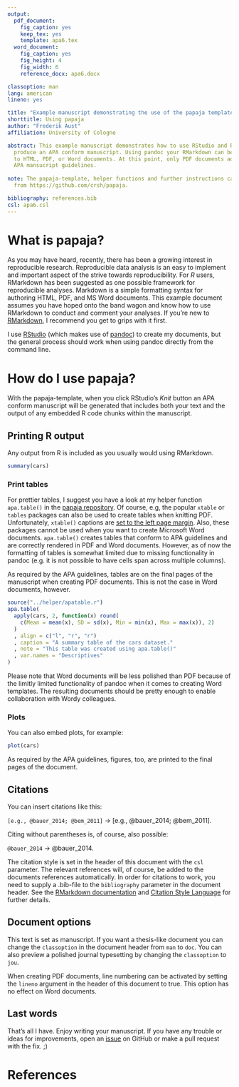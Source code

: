 ```yaml
---
output:
  pdf_document:
    fig_caption: yes
    keep_tex: yes
    template: apa6.tex
  word_document:
    fig_caption: yes
    fig_height: 4
    fig_width: 6
    reference_docx: apa6.docx

classoption: man
lang: american
lineno: yes

title: "Example manuscript demonstrating the use of the papaja template"
shorttitle: Using papaja
author: "Frederik Aust"
affiliation: University of Cologne

abstract: This example manuscript demonstrates how to use RStudio and RMarkdown to
  produce an APA conform manuscript. Using pandoc your RMarkdown can be converted
  to HTML, PDF, or Word documents. At this point, only PDF documents adhere to the
  APA mansucript guidelines.
  
note: The papaja-template, helper functions and further instructions can be retrieved
  from https://github.com/crsh/papaja.

bibliography: references.bib  
csl: apa6.csl
---
```


# What is papaja?
As you may have heard, recently, there has been a growing interest in reproducible research. Reproducible data analysis is an easy to implement and important aspect of the strive towards reproducibility. For *R* users, RMarkdown has been suggested as one possible framework for reproducible analyses. Markdown is a simple formatting syntax for authoring HTML, PDF, and MS Word documents. This example document assumes you have hoped onto the band wagon and know how to use RMarkdown to conduct and comment your analyses. If you're new to [RMarkdown](http://rmarkdown.rstudio.com/), I recommend you get to grips with it first.

I use [RStudio](http://www.rstudio.com/) (which makes use of [pandoc](http://johnmacfarlane.net/pandoc/)) to create my documents, but the general process should work when using pandoc directly from the command line.

# How do I use papaja?
With the papaja-template, when you click RStudio's *Knit* button an APA conform manuscript will be generated that includes both your text and the output of any embedded R code chunks within the manuscript.

## Printing R output
Any output from R is included as you usually would using RMarkdown.

```r
summary(cars)
```

### Print tables
For prettier tables, I suggest you have a look at my helper function `apa.table()` in the [papaja repository](https://github.com/crsh/papaja). Of course, e.g, the popular `xtable` or `tables` packages can also be used to create tables when knitting PDF. Unfortunately, `xtable()` captions are [set to the left page margin](http://tex.stackexchange.com/questions/42209/centering-tables-in-document-class-apa6). Also, these packages cannot be used when you want to create Microsoft Word documents. `apa.table()` creates tables that conform to APA guidelines and are correctly rendered in PDF and Word documents. However, as of now the formatting of tables is somewhat limited due to missing functionality in pandoc (e.g. it is not possible to have cells span across multiple columns).

As required by the APA guidelines, tables are on the final pages of the manuscript when creating PDF documents. This is not the case in Word documents, however.

```r
source("../helper/apatable.r")
apa.table(
  apply(cars, 2, function(x) round(
    c(Mean = mean(x), SD = sd(x), Min = min(x), Max = max(x)), 2)
  )
  , align = c("l", "r", "r")
  , caption = "A summary table of the cars dataset."
  , note = "This table was created using apa.table()"
  , var.names = "Descriptives"
)
```

Please note that Word documents will be less polished than PDF because of the limitly limited functionality of pandoc when it comes to creating Word templates. The resulting documents should be pretty enough to enable collaboration with Wordy colleagues.

### Plots
You can also embed plots, for example:

```r
plot(cars)
```

As required by the APA guidelines, figures, too, are printed to the final pages of the document.

## Citations
You can insert citations like this:

`[e.g., @bauer_2014; @bem_2011]` &#8594; [e.g., @bauer_2014; @bem_2011].

Citing without parentheses is, of course, also possible:

`@bauer_2014` &#8594; @bauer_2014.

The citation style is set in the header of this document with the `csl` parameter. The relevant references will, of course, be added to the documents references automatically. In order for citations to work, you need to supply a .bib-file to the `bibliography` parameter in the document header. See the [RMarkdown documentation](http://rmarkdown.rstudio.com/authoring_bibliographies_and_citations.html) and [Citation Style Language](http://citationstyles.org/) for further details.

## Document options
This text is set as manuscript. If you want a thesis-like document you can change the `classoption` in the document header from `man` to `doc`. You can also preview a polished journal typesetting by changing the `classoption` to `jou`.

When creating PDF documents, line numbering can be activated by setting the `lineno` argument in the header of this document to true. This option has no effect on Word documents.

## Last words
That's all I have. Enjoy writing your manuscript. If you have any trouble or ideas for improvements, open an [issue](https://github.com/crsh/papaja/issues) on GitHub or make a pull request with the fix. ;)

# References
